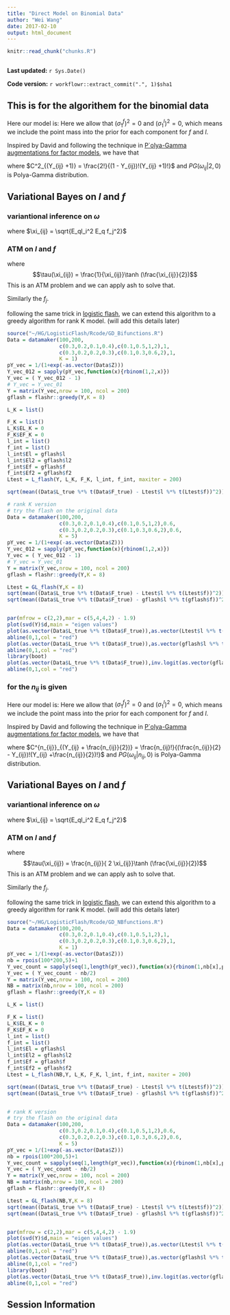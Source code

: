 ```yaml
---
title: "Direct Model on Binomial Data"
author: "Wei Wang"
date: 2017-02-10
output: html_document
---
```


```r
knitr::read_chunk("chunks.R")
```

```r
```

**Last updated:** `r Sys.Date()`

**Code version:** `r workflowr::extract_commit(".", 1)$sha1`


## This is for the algorithem for the binomial data

Here our model is:
\begin{eqnarray}
Y_{ij} = Bin(2,p_{ij}) -1 \\
\log\frac{(p_{ij} = 1|Z_{ij})}{(p_{ij} = -1 | Z_{ij})} = Z_{ij} \\
Z_{ij} = l_i f_j\\
f_j \sim  \sum_{m'} \pi_{m'}^f N(f_j; 0, (\sigma_{m'}^f)^2) \\
l_i \sim  \sum_m \pi_m^l N(l_i; 0, (\sigma_m^l)^2)
\end{eqnarray}
Here we allow that $(\sigma_{1}^f)^2 = 0$ and $(\sigma_{1}^l)^2=0$, which means we include the point mass into the prior for each component for $f$ and $l$.

Inspired by David and following the technique in [P`olya-Gamma augmentations for factor models](http://www.jmlr.org/proceedings/papers/v39/klami14.pdf), we have that

\begin{eqnarray}
P(Y_{ij,\omega_{ij}}|Z_{ij}) = C^2_{(Y_{ij} +1)} 2^{-2}e^{Y_{ij}Z_{ij}}e^{-\omega_{ij}Z_{ij}^2 / 2}PG(\omega_{ij}|2,0)
\end{eqnarray}

where $C^2_{(Y_{ij} +1)} = \frac{2!}{(1 - Y_{ij})!(Y_{ij} +1)!}$ and $PG(\omega_{ij}|2,0)$ is Polya-Gamma distribution.

## Variational Bayes on $l$ and $f$ 

\begin{eqnarray}
\log P(Y)  & =&  \log \int \int  P(Y,\omega|l,f)P(l)P(f)dfdld\omega  \nonumber \\
 & \geq & \int \int q_f(f)q_l(l)q_{\omega}(\omega) \log \frac{ P(Y,\omega|l,f) P(l)P(f)}{q_l(l)q_f(f)} dfdld\omega \nonumber \\
 & = & F(q_f,q_l,\Theta)
\end{eqnarray}

### variantional inference on $\omega$

\begin{eqnarray}
q_{\omega_{ij}}(\omega_{ij}) & \propto & E_{q_l,q_f} log( P(Y_{ij},\omega_{ij}|l,f) P(l)P(f))\\
 &=& -\frac{E_ql_i^2 E_q f_j^2 \omega_{ij}}{2} + log PG(\omega_{ij}|2,0) \\
 & \propto & log PG(\omega_{ij}|2,\sqrt{\xi_{ij}})
\end{eqnarray}

where $\xi_{ij} = \sqrt{E_ql_i^2 E_q f_j^2}$

### ATM on $l$ and $f$

\begin{eqnarray}
q_{l_{i}}(l_{i}) & \propto & E_{q_{\omega},q_f} log( P(Y_{ij},\omega_{ij}|l,f) P(l)P(f))\\
 &=& -\frac{l_i^2 E_q f_j^2 E_q \omega_{ij} }{2} + Y_{ij}l_i E_qf_j \\
 & = &  -\frac{l_i^2 E_q f_j^2 \tau(\xi_{ij}) }{2} + Y_{ij}l_i E_qf_j 
\end{eqnarray}

where
$$\tau(\xi_{ij}) = \frac{1}{\xi_{ij}}\tanh (\frac{\xi_{ij}}{2})$$
This is an ATM problem and we can apply ash to solve that.

Similarly the $f_j$. 

following the same trick in [logistic flash](second-analysis.html), we can extend this algorithm to a greedy algorithm for rank K model. (will add this details later)



```r
source("~/HG/LogisticFlash/Rcode/GD_Bifunctions.R")
Data = datamaker(100,200,
                 c(0.3,0.2,0.1,0.4),c(0.1,0.5,1,2),1,
                 c(0.3,0.2,0.2,0.3),c(0.1,0.3,0.6,2),1,
                 K = 1)
pY_vec = 1/(1+exp(-as.vector(Data$Z)))
Y_vec_012 = sapply(pY_vec,function(x){rbinom(1,2,x)})
Y_vec = ( Y_vec_012 - 1)
# Y_vec = Y_vec_01
Y = matrix(Y_vec,nrow = 100, ncol = 200)
gflash = flashr::greedy(Y,K = 8)

L_K = list()

F_K = list()
L_K$EL_K = 0
F_K$EF_K = 0
l_int = list()
f_int = list()
l_int$El = gflash$l
l_int$El2 = gflash$l2
f_int$Ef = gflash$f
f_int$Ef2 = gflash$f2
Ltest = L_flash(Y, L_K, F_K, l_int, f_int, maxiter = 200)

sqrt(mean((Data$L_true %*% t(Data$F_true) - Ltest$l %*% t(Ltest$f))^2)) / sqrt(mean((Data$L_true %*% t(Data$F_true) )^2))

# rank K version
# try the flash on the original data
Data = datamaker(100,200,
                 c(0.3,0.2,0.1,0.4),c(0.1,0.5,1,2),0.6,
                 c(0.3,0.2,0.2,0.3),c(0.1,0.3,0.6,2),0.6,
                 K = 5)
pY_vec = 1/(1+exp(-as.vector(Data$Z)))
Y_vec_012 = sapply(pY_vec,function(x){rbinom(1,2,x)})
Y_vec = ( Y_vec_012 - 1)
# Y_vec = Y_vec_01
Y = matrix(Y_vec,nrow = 100, ncol = 200)
gflash = flashr::greedy(Y,K = 8)

Ltest = GL_flash(Y,K = 8)
sqrt(mean((Data$L_true %*% t(Data$F_true) - Ltest$l %*% t(Ltest$f))^2)) / sqrt(mean((Data$L_true %*% t(Data$F_true) )^2))
sqrt(mean((Data$L_true %*% t(Data$F_true) - gflash$l %*% t(gflash$f))^2)) / sqrt(mean((Data$L_true %*% t(Data$F_true) )^2))


par(mfrow = c(2,2),mar = c(5,4,4,2) - 1.9)
plot(svd(Y)$d,main = "eigen values")
plot(as.vector(Data$L_true %*% t(Data$F_true)),as.vector(Ltest$l %*% t(Ltest$f)),main = "estimated structure Lflash")
abline(0,1,col = "red")
plot(as.vector(Data$L_true %*% t(Data$F_true)),as.vector(gflash$l %*% t(gflash$f)),main = "estimated structure flash")
abline(0,1,col = "red")
library(boot)
plot(as.vector(Data$L_true %*% t(Data$F_true)),inv.logit(as.vector(gflash$l %*% t(gflash$f))),main = "estimated structure flash")
abline(0,1,col = "red")

```


### for the $n_{ij}$ is given

Here our model is:
\begin{eqnarray}
Y_{ij} = Bin(n_{ij},p_{ij}) - \frac{n_{ij}}{2} \\
\log\frac{(p_{ij} = 1|Z_{ij})}{(p_{ij} = -1 | Z_{ij})} = Z_{ij} \\
Z_{ij} = l_i f_j\\
f_j \sim  \sum_{m'} \pi_{m'}^f N(f_j; 0, (\sigma_{m'}^f)^2) \\
l_i \sim  \sum_m \pi_m^l N(l_i; 0, (\sigma_m^l)^2)
\end{eqnarray}
Here we allow that $(\sigma_{1}^f)^2 = 0$ and $(\sigma_{1}^l)^2=0$, which means we include the point mass into the prior for each component for $f$ and $l$.

Inspired by David and following the technique in [P`olya-Gamma augmentations for factor models](http://www.jmlr.org/proceedings/papers/v39/klami14.pdf), we have that

\begin{eqnarray}
P(Y_{ij,\omega_{ij}}|Z_{ij}) = C^{n_{ij}}_{(Y_{ij} + \frac{n_{ij}}{2})} 2^{-2}e^{Y_{ij}Z_{ij}}e^{-\omega_{ij}Z_{ij}^2 / 2}PG(\omega_{ij}|n_{ij},0)
\end{eqnarray}

where $C^{n_{ij}}_{(Y_{ij} + \frac{n_{ij}}{2})} = \frac{n_{ij}!}{(\frac{n_{ij}}{2} - Y_{ij})!(Y_{ij} +\frac{n_{ij}}{2})!}$ and $PG(\omega_{ij}|n_{ij},0)$ is Polya-Gamma distribution.

## Variational Bayes on $l$ and $f$ 

\begin{eqnarray}
\log P(Y)  & =&  \log \int \int  P(Y,\omega|l,f)P(l)P(f)dfdld\omega  \nonumber \\
 & \geq & \int \int q_f(f)q_l(l)q_{\omega}(\omega) \log \frac{ P(Y,\omega|l,f) P(l)P(f)}{q_l(l)q_f(f)} dfdld\omega \nonumber \\
 & = & F(q_f,q_l,\Theta)
\end{eqnarray}

### variantional inference on $\omega$

\begin{eqnarray}
q_{\omega_{ij}}(\omega_{ij}) & \propto & E_{q_l,q_f} log( P(Y_{ij},\omega_{ij}|l,f) P(l)P(f))\\
 &=& -\frac{E_ql_i^2 E_q f_j^2 \omega_{ij}}{2} + log PG(\omega_{ij}|n_{ij},0) \\
 & \propto & log PG(\omega_{ij}|n_{ij},\sqrt{\xi_{ij}})
\end{eqnarray}

where $\xi_{ij} = \sqrt{E_ql_i^2 E_q f_j^2}$

### ATM on $l$ and $f$

\begin{eqnarray}
q_{l_{i}}(l_{i}) & \propto & E_{q_{\omega},q_f} log( P(Y_{ij},\omega_{ij}|l,f) P(l)P(f))\\
 &=& -\frac{l_i^2 E_q f_j^2 E_q \omega_{ij} }{2} + Y_{ij}l_i E_qf_j \\
 & = &  -\frac{l_i^2 E_q f_j^2 \tau(\xi_{ij}) }{2} + Y_{ij}l_i E_qf_j 
\end{eqnarray}

where
$$\tau(\xi_{ij}) = \frac{n_{ij}}{ 2 \xi_{ij}}\tanh (\frac{\xi_{ij}}{2})$$
This is an ATM problem and we can apply ash to solve that.

Similarly the $f_j$. 

following the same trick in [logistic flash](second-analysis.html), we can extend this algorithm to a greedy algorithm for rank K model. (will add this details later)


```r
source("~/HG/LogisticFlash/Rcode/GD_NBfunctions.R")
Data = datamaker(100,200,
                 c(0.3,0.2,0.1,0.4),c(0.1,0.5,1,2),1,
                 c(0.3,0.2,0.2,0.3),c(0.1,0.3,0.6,2),1,
                 K = 1)
pY_vec = 1/(1+exp(-as.vector(Data$Z)))
nb = rpois(100*200,5)+1
Y_vec_count = sapply(seq(1,length(pY_vec)),function(x){rbinom(1,nb[x],pY_vec[x])})
Y_vec = ( Y_vec_count - nb/2)
Y = matrix(Y_vec,nrow = 100, ncol = 200)
NB = matrix(nb,nrow = 100, ncol = 200)
gflash = flashr::greedy(Y,K = 8)

L_K = list()

F_K = list()
L_K$EL_K = 0
F_K$EF_K = 0
l_int = list()
f_int = list()
l_int$El = gflash$l
l_int$El2 = gflash$l2
f_int$Ef = gflash$f
f_int$Ef2 = gflash$f2
Ltest = L_flash(NB,Y, L_K, F_K, l_int, f_int, maxiter = 200)

sqrt(mean((Data$L_true %*% t(Data$F_true) - Ltest$l %*% t(Ltest$f))^2)) / sqrt(mean((Data$L_true %*% t(Data$F_true) )^2))
sqrt(mean((Data$L_true %*% t(Data$F_true) - gflash$l %*% t(gflash$f))^2)) / sqrt(mean((Data$L_true %*% t(Data$F_true) )^2))


# rank K version
# try the flash on the original data
Data = datamaker(100,200,
                 c(0.3,0.2,0.1,0.4),c(0.1,0.5,1,2),0.6,
                 c(0.3,0.2,0.2,0.3),c(0.1,0.3,0.6,2),0.6,
                 K = 5)
pY_vec = 1/(1+exp(-as.vector(Data$Z)))
nb = rpois(100*200,5)+1
Y_vec_count = sapply(seq(1,length(pY_vec)),function(x){rbinom(1,nb[x],pY_vec[x])})
Y_vec = ( Y_vec_count - nb/2)
Y = matrix(Y_vec,nrow = 100, ncol = 200)
NB = matrix(nb,nrow = 100, ncol = 200)
gflash = flashr::greedy(Y,K = 8)

Ltest = GL_flash(NB,Y,K = 8)
sqrt(mean((Data$L_true %*% t(Data$F_true) - Ltest$l %*% t(Ltest$f))^2)) / sqrt(mean((Data$L_true %*% t(Data$F_true) )^2))
sqrt(mean((Data$L_true %*% t(Data$F_true) - gflash$l %*% t(gflash$f))^2)) / sqrt(mean((Data$L_true %*% t(Data$F_true) )^2))


par(mfrow = c(2,2),mar = c(5,4,4,2) - 1.9)
plot(svd(Y)$d,main = "eigen values")
plot(as.vector(Data$L_true %*% t(Data$F_true)),as.vector(Ltest$l %*% t(Ltest$f)),main = "estimated structure Lflash")
abline(0,1,col = "red")
plot(as.vector(Data$L_true %*% t(Data$F_true)),as.vector(gflash$l %*% t(gflash$f)),main = "estimated structure flash")
abline(0,1,col = "red")
library(boot)
plot(as.vector(Data$L_true %*% t(Data$F_true)),inv.logit(as.vector(gflash$l %*% t(gflash$f))),main = "estimated structure flash")
abline(0,1,col = "red")

```

## Session Information

```r
```
